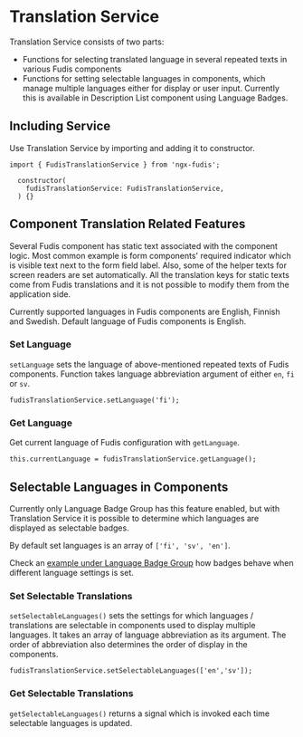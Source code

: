 
<Meta title="Services/Translation" />

# Translation Service

Translation Service consists of two parts:

- Functions for selecting translated language in several repeated texts in various Fudis components
- Functions for setting selectable languages in components, which manage multiple languages either for display or user input. Currently this is available in Description List component using Language Badges.

## Including Service

Use Translation Service by importing and adding it to constructor.

```
import { FudisTranslationService } from 'ngx-fudis';

  constructor(
    fudisTranslationService: FudisTranslationService,
  ) {}
```

## Component Translation Related Features

Several Fudis component has static text associated with the component logic. Most common example is form components' required indicator which is visible text next to the form field label.
Also, some of the helper texts for screen readers are set automatically.
All the translation keys for static texts come from Fudis translations and it is not possible to modify them from the application side.

Currently supported languages in Fudis components are English, Finnish and Swedish. Default language of Fudis components is English.

### Set Language

`setLanguage` sets the language of above-mentioned repeated texts of Fudis components. Function takes language abbreviation argument of either `en`, `fi` or `sv`.

```
fudisTranslationService.setLanguage('fi');
```

### Get Language

Get current language of Fudis configuration with `getLanguage`.

```
this.currentLanguage = fudisTranslationService.getLanguage();
```

## Selectable Languages in Components

Currently only Language Badge Group has this feature enabled, but with Translation Service it is possible to determine which languages are displayed as selectable badges.

By default set languages is an array of `['fi', 'sv', 'en']`.

Check an [example under Language Badge Group](/story/components-language-badge-group--documentation#interactive-example-along-with-app-language-and-badge-language-options-change) how badges behave when different language settings is set.

### Set Selectable Translations

`setSelectableLanguages()` sets the settings for which languages / translations are selectable in components used to display multiple languages. It takes an array of language abbreviation as its argument. The order of abbreviation also determines the order of display in the components.

```
fudisTranslationService.setSelectableLanguages(['en','sv']);
```

### Get Selectable Translations

`getSelectableLanguages()` returns a signal which is invoked each time selectable languages is updated.
